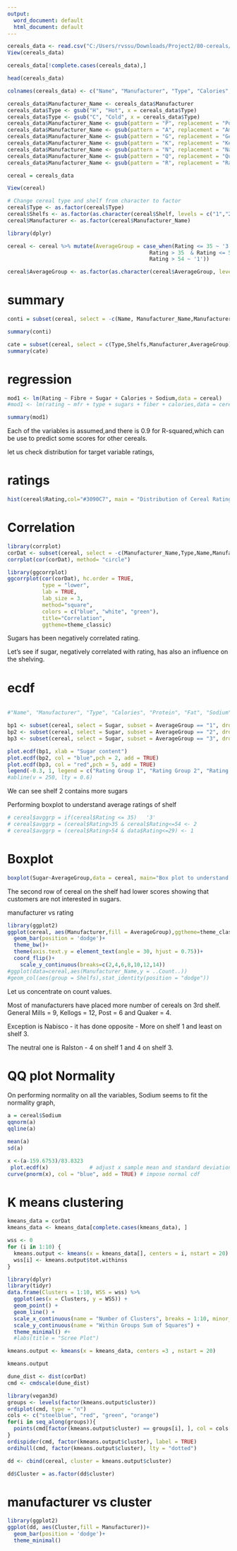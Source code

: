 ```yaml
---
output:
  word_document: default
  html_document: default
---
```


```r
cereals_data <- read.csv("C:/Users/rvssu/Downloads/Project2/80-cereals/cereal.csv")
View(cereals_data)
```


```r
cereals_data[!complete.cases(cereals_data),]
```


```r
head(cereals_data)
```

```r
colnames(cereals_data) <- c("Name", "Manufacturer", "Type", "Calories", "Protein", "Fat", "Sodium", "Fibre", "Carbohydrates", "Sugar", "Potassium", "Vitamins", "Shelf", "Weight", "Cups", "Rating")

cereals_data$Manufacturer_Name <- cereals_data$Manufacturer
cereals_data$Type <- gsub("H", "Hot", x = cereals_data$Type)
cereals_data$Type <- gsub("C", "Cold", x = cereals_data$Type)
cereals_data$Manufacturer_Name <- gsub(pattern = "P", replacement = "Post", x = cereals_data$Manufacturer_Name)
cereals_data$Manufacturer_Name <- gsub(pattern = "A", replacement = "American Home Food Products", x = cereals_data$Manufacturer_Name)
cereals_data$Manufacturer_Name <- gsub(pattern = "G", replacement = "General Mills", x = cereals_data$Manufacturer_Name)
cereals_data$Manufacturer_Name <- gsub(pattern = "K", replacement = "Kellogs", x = cereals_data$Manufacturer_Name)
cereals_data$Manufacturer_Name <- gsub(pattern = "N", replacement = "Nabisco", x = cereals_data$Manufacturer_Name)
cereals_data$Manufacturer_Name <- gsub(pattern = "Q", replacement = "Quaker Oats", x = cereals_data$Manufacturer_Name)
cereals_data$Manufacturer_Name <- gsub(pattern = "R", replacement = "Ralston Purina", x = cereals_data$Manufacturer_Name)
```

```r
cereal = cereals_data
```

```r
View(cereal)
```

```r
# Change cereal type and shelf from character to factor
cereal$Type <- as.factor(cereal$Type)
cereal$Shelfs <- as.factor(as.character(cereal$Shelf, levels = c("1","2","3"),labels("1","2","3")))
cereal$Manufacturer <- as.factor(cereal$Manufacturer_Name)
```


```r
library(dplyr)

cereal <- cereal %>% mutate(AverageGroup = case_when(Rating <= 35 ~ '3',
                                             Rating > 35  & Rating <= 54 ~ '2',
                                             Rating > 54 ~ '1'))
```
```r
cereal$AverageGroup <- as.factor(as.character(cereal$AverageGroup, levels = c("1","2","3"),labels("1","2","3")))
```

# summary

```r
conti = subset(cereal, select = -c(Name, Manufacturer_Name,Manufacturer,Shelf, Shelfs,Type,AverageGroup))

summary(conti)
```

```r
cate = subset(cereal, select = c(Type,Shelfs,Manufacturer,AverageGroup))
summary(cate)
```


# regression

```r
mod1 <- lm(Rating ~ Fibre + Sugar + Calories + Sodium,data = cereal)
#mod1 <- lm(rating ~ mfr + type + sugars + fiber + calories,data = cereals_data)

summary(mod1)
```

Each of the variables is assumed,and there is 0.9 for R-squared,which can be use to predict some scores for other cereals.

let us check distribution for target variable ratings,

# ratings

```r
hist(cereal$Rating,col="#3090C7", main = "Distribution of Cereal Ratings", xlab = "Cereal Rating") 
```

# Correlation

```r
library(corrplot)
corDat <- subset(cereal, select = -c(Manufacturer_Name,Type,Name,Manufacturer,Cups,Weight,Shelfs,AverageGroup))
corrplot(cor(corDat), method= "circle")
```


```r
library(ggcorrplot)
ggcorrplot(cor(corDat), hc.order = TRUE, 
           type = "lower", 
           lab = TRUE, 
           lab_size = 3, 
           method="square", 
           colors = c("blue", "white", "green"), 
           title="Correlation", 
           ggtheme=theme_classic)
```

Sugars has been negatively correlated rating.


Let’s see if sugar, negatively correlated with rating, has also an influence on the shelving.

# ecdf

```r

```

```r
#"Name", "Manufacturer", "Type", "Calories", "Protein", "Fat", "Sodium", "Fibre", "Carbohydrates", "Sugar", "Potassium", "Vitamins", "Shelf", "Weight", "Cups", "Rating"
```

```r
bp1 <- subset(cereal, select = Sugar, subset = AverageGroup == "1", drop = T)
bp2 <- subset(cereal, select = Sugar, subset = AverageGroup == "2", drop = T)
bp3 <- subset(cereal, select = Sugar, subset = AverageGroup == "3", drop = T)
```


```r
plot.ecdf(bp1, xlab = "Sugar content")
plot.ecdf(bp2, col = "blue",pch = 2, add = TRUE)
plot.ecdf(bp3, col = "red",pch = 5, add = TRUE)
legend(-0.3, 1, legend = c("Rating Group 1", "Rating Group 2", "Rating Group 3"), col = c("black", "blue", "Red"), pch = c(19, 2,5))
#abline(v = 250, lty = 0.6)
```

We can see shelf 2 contains more sugars

Performing boxplot to understand average ratings of shelf

```r
# cereal$avggrp = if(cereal$Rating <= 35)   '3'
# cereal$avggrp = (cereal$Rating>35 & cereal$Rating<=54 <- 2
# cereal$avggrp = (cereal$Rating>54 & data$Rating<=29) <- 1
```


# Boxplot

```r
boxplot(Sugar~AverageGroup,data = cereal, main="Box plot to understand the Sugar content of Rating group",col = c("green", "red","yellow"))
```

The second row of cereal on the shelf had lower scores showing that customers are not interested in sugars.

manufacturer vs rating

```r
library(ggplot2)
ggplot(cereal, aes(Manufacturer,fill = AverageGroup),ggtheme=theme_classic)+
  geom_bar(position = 'dodge')+
  theme_bw()+
  theme(axis.text.y = element_text(angle = 30, hjust = 0.75))+
  coord_flip()+
    scale_y_continuous(breaks=c(2,4,6,8,10,12,14))
#ggplot(data=cereal,aes(Manufacturer_Name,y = ..Count..))
#geom_col(aes(group = Shelfs),stat_identity(position = "dodge"))
```

Let us concentrate on count values.

Most of manufacturers have placed more number of cereals on 3rd shelf. General Mills = 9, Kellogs = 12, Post = 6 and Quaker = 4.

Exception is Nabisco - it has done opposite - More on shelf 1 and least on shelf 3.

The neutral one is Ralston - 4 on shelf 1 and 4 on shelf 3.

# QQ plot Normality

On performing normality on all the variables, Sodium seems to fit the normality graph,

```r
a = cereal$Sodium
qqnorm(a)
qqline(a)
```


```r
mean(a)
sd(a)
```

```r
x <-(a-159.6753)/83.8323 
 plot.ecdf(x)             # adjust x sample mean and standard deviation 
curve(pnorm(x), col = "blue", add = TRUE) # impose normal cdf
```

# K means clustering

```r
kmeans_data = corDat
kmeans_data <- kmeans_data[complete.cases(kmeans_data), ]

```
```r
wss <- 0
for (i in 1:10) {
  kmeans.output <- kmeans(x = kmeans_data[], centers = i, nstart = 20)
  wss[i] <- kmeans.output$tot.withinss
}
```

```r
library(dplyr)
library(tidyr)
data.frame(Clusters = 1:10, WSS = wss) %>% 
  ggplot(aes(x = Clusters, y = WSS)) +
  geom_point() +
  geom_line() +
  scale_x_continuous(name = "Number of Clusters", breaks = 1:10, minor_breaks = NULL) +
  scale_y_continuous(name = "Within Groups Sum of Squares") +
  theme_minimal() #+
  #labs(title = "Scree Plot")
```


```r
kmeans.output <- kmeans(x = kmeans_data, centers =3 , nstart = 20)

kmeans.output
```


```r
dune_dist <- dist(corDat)
cmd <- cmdscale(dune_dist)
```

```r
library(vegan3d)
groups <- levels(factor(kmeans.output$cluster))
ordiplot(cmd, type = "n")
cols <- c("steelblue", "red", "green", "orange")
for(i in seq_along(groups)){
  points(cmd[factor(kmeans.output$cluster) == groups[i], ], col = cols[i], pch = 16)
}
ordispider(cmd, factor(kmeans.output$cluster), label = TRUE)
ordihull(cmd, factor(kmeans.output$cluster), lty = "dotted")

```

```r
dd <- cbind(cereal, cluster = kmeans.output$cluster)
```

```r
dd$Cluster = as.factor(dd$cluster)
```

# manufacturer vs cluster
```r
library(ggplot2)
ggplot(dd, aes(Cluster,fill = Manufacturer))+
  geom_bar(position = 'dodge')+
  theme_minimal()
```
